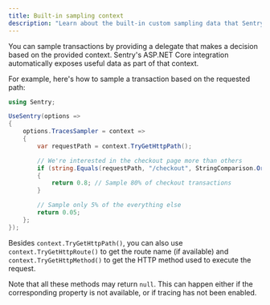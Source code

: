 ```yaml
---
title: Built-in sampling context
description: "Learn about the built-in custom sampling data that Sentry provides for ASP.NET Core apps."
---
```


You can sample transactions by providing a delegate that makes a decision based on the provided context. Sentry's ASP.NET Core integration automatically exposes useful data as part of that context.

For example, here's how to sample a transaction based on the requested path:

```csharp
using Sentry;

UseSentry(options =>
{
    options.TracesSampler = context =>
    {
        var requestPath = context.TryGetHttpPath();

        // We're interested in the checkout page more than others
        if (string.Equals(requestPath, "/checkout", StringComparison.OrdinalIgnoreCase))
        {
            return 0.8; // Sample 80% of checkout transactions
        }

        // Sample only 5% of the everything else
        return 0.05;
    };
});
```

Besides `context.TryGetHttpPath()`, you can also use `context.TryGetHttpRoute()` to get the route name (if available) and `context.TryGetHttpMethod()` to get the HTTP method used to execute the request.

Note that all these methods may return `null`. This can happen either if the corresponding property is not available, or if tracing has not been enabled.
